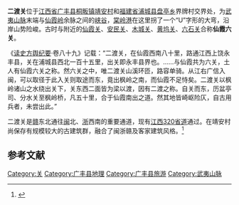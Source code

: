 '''二渡关'''位于[[江西省|江西省]][[广丰县|广丰县]][[桐畈镇|桐畈镇]][[靖安村|靖安村]]和[[福建省|福建省]][[浦城县|浦城县]][[盘亭乡|盘亭乡]]界牌村交界处，为[[武夷山脉|武夷山脉]]末端与[[仙霞岭|仙霞岭]]余脉之间的[[峡谷|峡谷]]，[[棠岭港|棠岭港]]在这里拐了一个“U”字形的大弯，沿岸山势险峻。古时与附近的[[仙霞关|仙霞关]]、[[安民关|安民关]]、[[木城关|木城关]]、[[黄坞关|黄坞关]]、[[六石关|六石关]]合称'''仙霞六关'''。

《[[读史方舆纪要|读史方舆纪要]]·卷八十九》记载：“二渡关，在仙霞西南八十里，路通江西上饶永丰县，关在浦城县西北一百十五里，出关即永丰县界也。……与仙霞共为六关，土人有仙霞六关之称。然六关之中，唯二渡关山溪环匝，路容单骑。从江右广信入闽，可以取径于此入关则取途而东，竟出枫岭之南，而仙霞不足恃矣。二渡关以枫岭诸山之水绕出关下，关东西二面皆为梁以渡，因有二渡之称。自关而东，历盆亭司、分水关至枫岭桥，凡五十里，合于仙霞南出之道。然其地皆崎岖险仄，自古用兵者，未尝出此。”

二渡关是[[赣|赣]]东北通往[[闽|闽]]北、[[浙|浙]]西南的重要通道，现有[[江西320省道|江西320省道]]通过。在靖安村尚保存有规模较大的古建筑群，融合了闽浙赣及客家建筑风格。<ref>{{Cite web |url=http://www.jxnews.com.cn/jxsr/system/2007/05/28/002488844.shtml |title=广丰“茶马古道”寻访，大江网 |accessdate=2007-10-24 |archive-date=2012-09-05 |archive-url=https://archive.is/20120905152851/http://www.jxnews.com.cn/jxsr/system/2007/05/28/002488844.shtml |dead-url=no }}</ref>

==参考文献==
{{wikisource|讀史方輿紀要/卷八十九}}
{{reflist}}
{{coord|28|16|23|N|118|22|19|E|display=title|scale:100000}}
{{DEFAULTSORT:E二}}
[[Category:关|Category:关]]
[[Category:广丰县地理|Category:广丰县地理]]
[[Category:广丰县旅游|Category:广丰县旅游]]
[[Category:武夷山脉|Category:武夷山脉]]